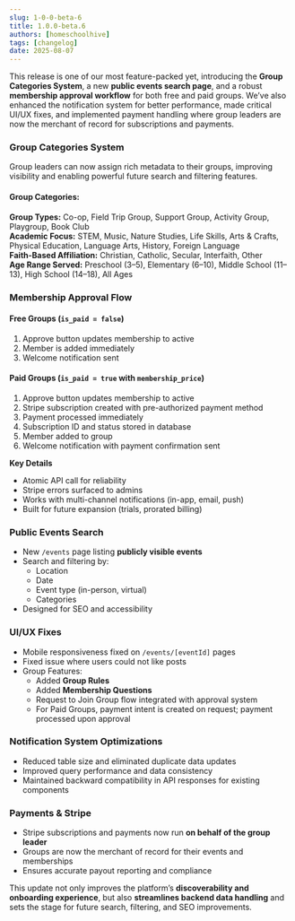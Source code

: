 ```yaml
---
slug: 1-0-0-beta-6
title: 1.0.0-beta.6
authors: [homeschoolhive]
tags: [changelog]
date: 2025-08-07
---
```


This release is one of our most feature-packed yet, introducing the **Group Categories System**, a new **public events search page**, and a robust **membership approval workflow** for both free and paid groups. We’ve also enhanced the notification system for better performance, made critical UI/UX fixes, and implemented payment handling where group leaders are now the merchant of record for subscriptions and payments.
<!-- truncate -->
### Group Categories System
Group leaders can now assign rich metadata to their groups, improving visibility and enabling powerful future search and filtering features.

#### Group Categories:
**Group Types:** Co-op, Field Trip Group, Support Group, Activity Group, Playgroup, Book Club  
**Academic Focus:** STEM, Music, Nature Studies, Life Skills, Arts & Crafts, Physical Education, Language Arts, History, Foreign Language  
**Faith-Based Affiliation:** Christian, Catholic, Secular, Interfaith, Other  
**Age Range Served:** Preschool (3–5), Elementary (6–10), Middle School (11–13), High School (14–18), All Ages

### Membership Approval Flow

#### Free Groups (`is_paid = false`)
1. Approve button updates membership to active
2. Member is added immediately
3. Welcome notification sent

#### Paid Groups (`is_paid = true` with `membership_price`)
1. Approve button updates membership to active
2. Stripe subscription created with pre-authorized payment method
3. Payment processed immediately
4. Subscription ID and status stored in database
5. Member added to group
6. Welcome notification with payment confirmation sent

**Key Details**
- Atomic API call for reliability
- Stripe errors surfaced to admins
- Works with multi-channel notifications (in-app, email, push)
- Built for future expansion (trials, prorated billing)

### Public Events Search
- New `/events` page listing **publicly visible events**
- Search and filtering by:
  - Location
  - Date
  - Event type (in-person, virtual)
  - Categories
- Designed for SEO and accessibility

### UI/UX Fixes
- Mobile responsiveness fixed on `/events/[eventId]` pages
- Fixed issue where users could not like posts
- Group Features:
  - Added **Group Rules**
  - Added **Membership Questions**
  - Request to Join Group flow integrated with approval system
  - For Paid Groups, payment intent is created on request; payment processed upon approval

### Notification System Optimizations
- Reduced table size and eliminated duplicate data updates
- Improved query performance and data consistency
- Maintained backward compatibility in API responses for existing components

### Payments & Stripe
- Stripe subscriptions and payments now run **on behalf of the group leader**
- Groups are now the merchant of record for their events and memberships
- Ensures accurate payout reporting and compliance

This update not only improves the platform’s **discoverability and onboarding experience**, but also **streamlines backend data handling** and sets the stage for future search, filtering, and SEO improvements.